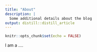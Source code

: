 ```yaml
---
title: "About"
description: |
  Some additional details about the blog
output: distill::distill_article
---
```


```r
knitr::opts_chunk$set(echo = FALSE)
```

I am a ....